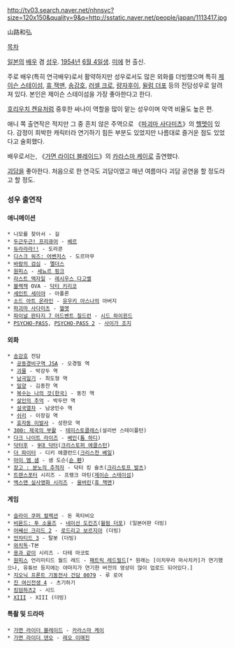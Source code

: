 http://tv03.search.naver.net/nhnsvc?size=120x150&quality=9&q=http://sstatic.naver.net/people/japan/1113417.jpg

山路和弘

[[목차]]

[[일본]]의 [[배우]] 겸 [[성우]]. [[1954년]] [[6월 4일]]생. [[미에]] 현 출신.

주로 배우(특히 연극배우)로서 활약하지만 성우로서도 많은 외화를 더빙했으며 특히 [[제이슨 스테이섬]], [[휴 잭맨]], [[송강호]], [[러셀 크로]], [[량자후이]], [[윌럼 더포]] 등의 전담성우로 알려져 있다. 본인은 제이슨 스테이섬을 가장 좋아한다고 한다.

[[호리우치 켄유]]처럼 중후한 싸나이 역할을 많이 맡는 성우이며 악역 비율도 높은 편.

애니 쪽 출연작은 적지만 그 중 흔치 않은 주역으로 《[[파괴마 사다미츠]]》의 [[헬멧]]이 있다. 감정이 희박한 캐릭터라 연기하기 힘든 부분도 있었지만 나름대로 즐거운 점도 있었다고 술회했다.

배우로서는, 《[[가면 라이더 블레이드]]》의 [[카라스마 케이]]로 출연했다.

[[괴담]]을 좋아한다. 처음으로 한 연극도 괴담이였고 매년 여름마다 괴담 공연을 할 정도라고 할 정도.

=== 성우 출연작 ===
==== 애니메이션 ====
 * 니모를 찾아서 - 길
 * [[두근두근! 프리큐어]] - [[베르(두근두근! 프리큐어)|베르]]
 * [[듀라라라!!]] - 도라콘
 * [[디스크 워즈: 어벤저스]] - 도르마무
 * [[바람의 검심]] - [[흑기사단|멜더스]]
 * [[원피스]] - [[세뇨르 핑크]]
 * [[라스트 엑자일]] - [[레시우스 다고벨]]
 * [[블랙잭]] OVA - [[닥터 키리코]]
 * [[세인트 세이야]] - 아폴론
 * [[소드 아트 온라인]] - [[유우키 아스나]]의 아버지
 * [[파괴마 사다미츠]] - [[헬멧]]
 * [[파이널 판타지 7 어드벤트 칠드런]] - [[시드 하이윈드]]
 * [[PSYCHO-PASS]], [[PSYCHO-PASS 2]] - [[사이가 조지]]

==== 외화 ====
 * [[송강호]] 전담
  * [[공동경비구역 JSA]] - 오경필 역
  * [[괴물]] - 박강두 역
  * [[남극일기]] - 최도형 역
  * [[밀양]] - 김종찬 역
  * [[복수는 나의 것(한국)]] - 동진 역
  * [[살인의 추억]] - 박두만 역
  * [[설국열차]] - 남궁민수 역 
  * [[쉬리]] - 이장길 역
  * [[효자동 이발사]] - 성한모 역
 * [[300: 제국의 부활]] - [[테미스토클레스]](설리번 스테이플턴)
 * [[다크 나이트 라이즈]] - [[베인]]([[톰 하디]])
 * [[닥터후]] - [[9대 닥터]]([[크리스토퍼 에클스턴]])
 * [[더 파이터]] - 디키 에클런드([[크리스천 베일]])
 * [[아이 엠 샘]] - 샘 도슨([[숀 펜]])
 * [[장고 : 분노의 추적자]] - 닥터 킹 슐츠([[크리스토프 발츠]])
 * [[트랜스포터]] 시리즈 - 프랭크 마틴([[제이슨 스테이섬]])
 * [[엑스맨 실사영화 시리즈]] - [[울버린(실사판)|울버린]]([[휴 잭맨]])

==== 게임 ====
 * [[슬라이 쿠퍼 시리즈|슬라이 쿠퍼 컬렉션]] - 돈 옥타비오
 * [[비욘드: 투 소울즈]] - [[네이선 도킨즈]]([[윌럼 더포]]) (일본어판 더빙)
 * [[어쌔신 크리드 2]] - [[로드리고 보르지아]] (더빙)
 * [[언챠티드 3]] - 탈봇 (더빙)
 * [[와치독]]-T본
 * [[용과 같이]] 시리즈 - 다테 마코토
 * [[원피스(만화)|원피스]] 언리미티드 월드 레드 - [[패트릭 레드필드]][* 원래는 [이치무라 마사치카]가 연기했으나, 유튜브 등지에는 야마지가 연기한 버전의 영상이 많이 업로드 되어있다.]
 * [[지오닉 프론트 기동전사 건담 0079]] - 루 로어
 * [[진 여신전생 4]] - 츠기하기 
 * [[킹덤하츠2]] - 시드
 * [[XIII]] - XIII (더빙)


==== 특촬 및 드라마 ====
 * [[가면 라이더 블레이드]] - [[카라스마 케이]]
 * [[가면 라이더 덴오]] - [[레오 이매진]]
